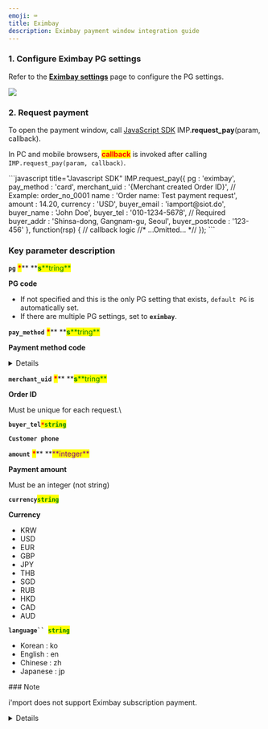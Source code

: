 ```yaml
---
emoji: ⌨
title: Eximbay
description: Eximbay payment window integration guide
---
```




### 1. Configure Eximbay PG settings

Refer to the [**Eximbay settings**](../../ready/2.-pg/payment-gateway-settings/undefined-6) page to configure the PG settings.

![](</gitbook-assets/en/screenshot 2022-06-03 3.34.40.png>)

### 2. Request payment

To open the payment window, call [JavaScript SDK](../../sdk/javascript-sdk/) IMP.**request_pay**(param, callback).

In PC and mobile browsers, <mark style="color:red;">**callback**</mark> is invoked after calling `IMP.request_pay(param, callback)`.

<Tabs>
<Tab title="Authenticated payment request">
```javascript title="Javascript SDK"
IMP.request_pay({
    pg : 'eximbay',
    pay_method : 'card',
    merchant_uid : '{Merchant created Order ID}', // Example: order_no_0001
    name : 'Order name: Test payment request',
    amount : 14.20,
    currency : 'USD',
    buyer_email : 'iamport@siot.do',
    buyer_name : 'John Doe',
    buyer_tel : '010-1234-5678', // Required
    buyer_addr : 'Shinsa-dong, Gangnam-gu, Seoul',
    buyer_postcode : '123-456'
}, function(rsp) { // callback logic
	//* ...Omitted... *//
});
```

####

### Key parameter description

**`pg`** <mark style="color:red;">**\***</mark>\*\* **<mark style="color:green;">**s**</mark><mark style="color:green;">**tring\*\*</mark>

**PG code**

- If not specified and this is the only PG setting that exists, `default PG` is automatically set.
- If there are multiple PG settings, set to **`eximbay`**.

**`pay_method`** <mark style="color:red;">**\***</mark>\*\* **<mark style="color:green;">**s**</mark><mark style="color:green;">**tring\*\*</mark>

**Payment method code**

<Details>
<p slot="summary">Payment method codes</p>

- `card` (credit card)
- `wechat`
- `alipay`
- `card` (foreign credit card)
- `unionpay`
- `tenpay`
- `econtext` (payment via Japanese convenience store)

</Details>

**`merchant_uid`** <mark style="color:red;">**\***</mark>\*\* **<mark style="color:green;">**s**</mark><mark style="color:green;">**tring\*\*</mark>

**Order ID**

Must be unique for each request.\

**`buyer_tel`**<mark style="color:red;">**`*`**</mark><mark style="color:green;">**`string`**</mark>

**`Customer phone`**

**`amount`** <mark style="color:red;">**\***</mark>\*\* **<mark style="color:purple;">**integer\*\*</mark>

**Payment amount**

Must be an integer (not string)

**`currency`**<mark style="color:green;">**`string`**</mark>

**Currency**

- KRW
- USD
- EUR
- GBP
- JPY
- THB
- SGD
- RUB
- HKD
- CAD
- AUD

**` language``  `**<mark style="color:green;">**`string`**</mark>

- Korean : ko
- English : en
- Chinese : zh
- Japanese : jp

</Tab>
</Tabs>

<Hint style="warning">
### Note

i'mport does not support Eximbay subscription payment.

</Hint>

<Details>
<p slot="summary">How to test convenience store payment</p>

### Convenience store payment method

As with virtual accounts in Korea, payment is processed at the convenience store counter using the message sent to the customer by e-mail or text message after requesting payment via the payment window.

- i'mport internally sets pay_method : vbank
- Sends callback and webhook to notify that Econtext has been created (status: ready / vbank_num is fixed as unknown)
- When Econtext confirms payment deposit, i'mport receives a response from Eximbay, changes status to `paid`, and sends a webhook for post-payment processing

### **Convenience store payment test procedure**

As with the virtual account, you need to test the result of the customer's deposit and receive a notification upon deposit.

1. Set Eximbay test mode to `ON` and proceed with the payment window.
2. Write down the `pg_tid` value from the callback response (check the value from the PG approval number column in the i'mport Admin console)
3. Log in from [http://test.econ.ne.jp/site/tuchi_2/tuchi_menu_2.html](http://test.econ.ne.jp/site/tuchi_2/tuchi_menu_2.html) \
   (ID: ectest / password: #eg0810# )
4. ShopID : 361301, orderID : `pg_tid` (from step 2)
5. Click **登録** button at the bottom
6. On the next page, click **登録** button
7. Wait 10 minutes and then check that the status is changed to **paid** (at this point, webhook is sent to notify of the deposit)

</Details>
